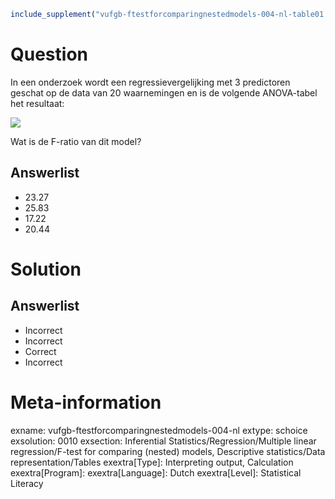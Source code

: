 ```r
include_supplement("vufgb-ftestforcomparingnestedmodels-004-nl-table01.jpg", recursive = TRUE)
```

Question
========

In een onderzoek wordt een regressievergelijking met 3 predictoren geschat op de data van 20 waarnemingen en is de volgende ANOVA-tabel het resultaat:

![](vufgb-ftestforcomparingnestedmodels-004-nl-table01.jpg)
  
Wat is de F-ratio van dit model?  
  
Answerlist
----------
* 23.27
* 25.83
* 17.22
* 20.44

Solution
========

Answerlist
----------
* Incorrect
* Incorrect
* Correct
* Incorrect

Meta-information
================
exname: vufgb-ftestforcomparingnestedmodels-004-nl
extype: schoice
exsolution: 0010
exsection: Inferential Statistics/Regression/Multiple linear regression/F-test for comparing (nested) models, Descriptive statistics/Data representation/Tables
exextra[Type]: Interpreting output, Calculation
exextra[Program]: 
exextra[Language]: Dutch
exextra[Level]: Statistical Literacy
